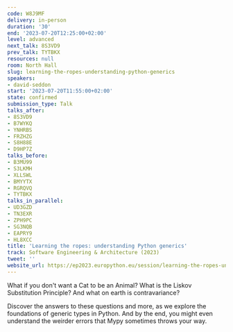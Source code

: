 ```yaml
---
code: W8J9MF
delivery: in-person
duration: '30'
end: '2023-07-20T12:25:00+02:00'
level: advanced
next_talk: 8S3VD9
prev_talk: TYTBKX
resources: null
room: North Hall
slug: learning-the-ropes-understanding-python-generics
speakers:
- david-seddon
start: '2023-07-20T11:55:00+02:00'
state: confirmed
submission_type: Talk
talks_after:
- 8S3VD9
- B7WYKQ
- YNHRBS
- FRZHZG
- S8H88E
- D9HP7Z
talks_before:
- B3MU99
- S3LKMH
- XLLSWL
- BMYYTX
- RGRQVQ
- TYTBKX
talks_in_parallel:
- UD3GZD
- TN3EXR
- ZPH9PC
- SG3NQB
- EAPRY9
- HL8XCC
title: 'Learning the ropes: understanding Python generics'
track: Software Engineering & Architecture (2023)
tweet: ''
website_url: https://ep2023.europython.eu/session/learning-the-ropes-understanding-python-generics
---
```


What if you don't want a Cat to be an Animal? What is the Liskov Substitution Principle? And what on earth is contravariance?

Discover the answers to these questions and more, as we explore the foundations of generic types in Python. And by the end, you might even understand the weirder errors that Mypy sometimes throws your way.